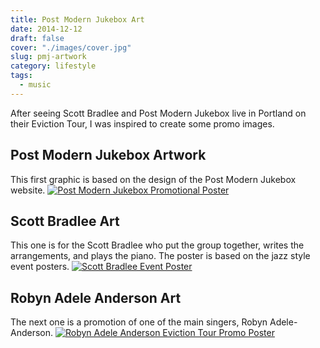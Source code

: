 ```yaml
---
title: Post Modern Jukebox Art
date: 2014-12-12
draft: false
cover: "./images/cover.jpg"
slug: pmj-artwork
category: lifestyle
tags: 
  - music
---
```


After seeing Scott Bradlee and Post Modern Jukebox live in Portland on their Eviction Tour, I was inspired to create some promo images.

## Post Modern Jukebox Artwork

This first graphic is based on the design of the Post Modern Jukebox website. [![Post Modern Jukebox Promotional Poster](https://res.cloudinary.com/joelmturner/blog/2014/12/PMJ-Promotional-Poster.jpg)](https://res.cloudinary.com/joelmturner/blog/2014/12/PMJ-Promotional-Poster.jpg)

## Scott Bradlee Art

This one is for the Scott Bradlee who put the group together, writes the arrangements, and plays the piano. The poster is based on the jazz style event posters. [![Scott Bradlee Event Poster](https://res.cloudinary.com/joelmturner/blog/2014/12/Scott-Bradlee-Event-Poster.jpg)](https://res.cloudinary.com/joelmturner/blog/2014/12/Scott-Bradlee-Event-Poster.jpg)

## Robyn Adele Anderson Art

The next one is a promotion of one of the main singers, Robyn Adele-Anderson. [![Robyn Adele Anderson Eviction Tour Promo Poster](https://res.cloudinary.com/joelmturner/blog/2014/12/Robyn-Eviction-Tour-Promo-Poster.jpg)](https://res.cloudinary.com/joelmturner/blog/2014/12/Robyn-Eviction-Tour-Promo-Poster.jpg)
